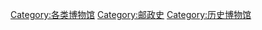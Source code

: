 {{Commonscat|Postal museums}}

[[Category:各类博物馆|Category:各类博物馆]]
[[Category:邮政史|Category:邮政史]]
[[Category:历史博物馆|Category:历史博物馆]]